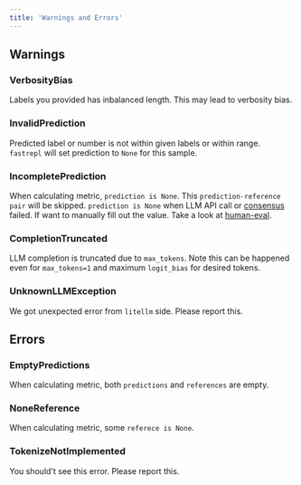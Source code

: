 ```yaml
---
title: 'Warnings and Errors'
---
```


## Warnings

### VerbosityBias
Labels you provided has inbalanced length. This may lead to verbosity bias.

### InvalidPrediction
Predicted label or number is not within given labels or within range. `fastrepl` will set prediction to `None` for this sample. 

### IncompletePrediction
When calculating metric, `prediction is None`. This `prediction-reference pair` will be skipped.
`prediction is None` when LLM API call or [consensus](/guides/dealing_with_bias) failed. If want to manually fill out the value. Take a look at [human-eval](/guides/human_eval.ipynb).

### CompletionTruncated
LLM completion is truncated due to `max_tokens`. Note this can be happened even for `max_tokens=1` and maximum `logit_bias` for desired tokens.

### UnknownLLMException
We got unexpected error from `litellm` side. Please report this.

## Errors

### EmptyPredictions
When calculating metric, both `predictions` and `references` are empty.

### NoneReference
When calculating metric, some `referece is None`.

### TokenizeNotImplemented
You should't see this error. Please report this.
